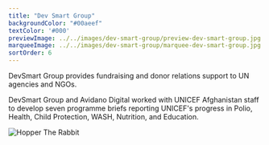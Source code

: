 ```yaml
---
title: "Dev Smart Group"
backgroundColor: "#00aeef"
textColor: '#000'
previewImage: ../../images/dev-smart-group/preview-dev-smart-group.jpg
marqueeImage: ../../images/dev-smart-group/marquee-dev-smart-group.jpg
sortOrder: 6
---
```


<IntroBlock>

DevSmart Group provides fundraising and donor relations support to UN agencies and NGOs. 

</IntroBlock>

<TextBlock>

DevSmart Group and Avidano Digital worked with UNICEF Afghanistan staff to develop seven programme briefs reporting UNICEF's progress in Polio, Health, Child Protection, WASH, Nutrition, and Education.

</TextBlock>

<FigureSingleBlock lightbox={true}>

![Hopper The Rabbit](../../images/dev-smart-group/dsg-unicef-01-overview.jpg)
    
</FigureSingleBlock>
